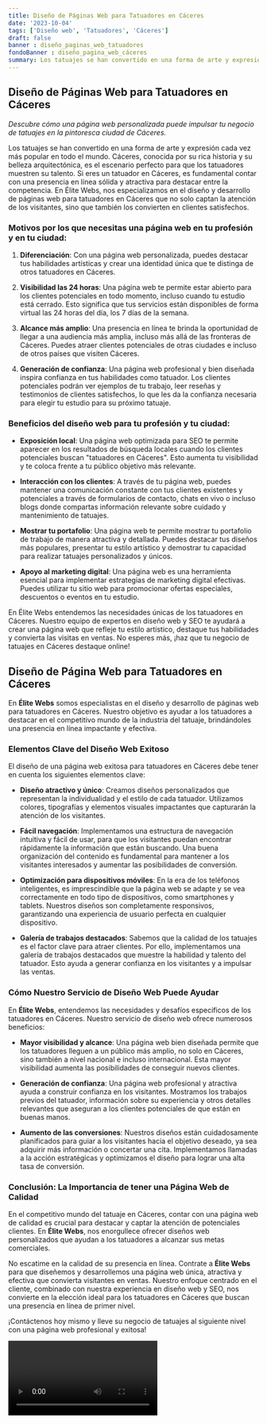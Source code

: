 ```yaml
---
title: Diseño de Páginas Web para Tatuadores en Cáceres
date: '2023-10-04'
tags: ['Diseño web', 'Tatuadores', 'Cáceres']
draft: false
banner : diseño_paginas_web_tatuadores
fondoBanner : diseño_pagina_web_cáceres
summary: Los tatuajes se han convertido en una forma de arte y expresión cada vez más popular en todo el mundo. Cáceres, conocida por su rica historia y su belleza arquitectónica, es el escenario perfecto para que los tatuadores muestren su talento. Si eres un tatuador en Cáceres, es fundamental contar con una presencia en línea sólida y atractiva para destacar entre la competencia. En Élite Webs, nos especializamos en el diseño y desarrollo de páginas web para tatuadores en Cáceres que no solo captan la atención de los visitantes, sino que también los convierten en clientes satisfechos.
---
```


## **Diseño de Páginas Web para Tatuadores en Cáceres**
*Descubre cómo una página web personalizada puede impulsar tu negocio de tatuajes en la pintoresca ciudad de Cáceres.*

Los tatuajes se han convertido en una forma de arte y expresión cada vez más popular en todo el mundo. Cáceres, conocida por su rica historia y su belleza arquitectónica, es el escenario perfecto para que los tatuadores muestren su talento. Si eres un tatuador en Cáceres, es fundamental contar con una presencia en línea sólida y atractiva para destacar entre la competencia. En Élite Webs, nos especializamos en el diseño y desarrollo de páginas web para tatuadores en Cáceres que no solo captan la atención de los visitantes, sino que también los convierten en clientes satisfechos.

### **Motivos por los que necesitas una página web en tu profesión y en tu ciudad:**

1. **Diferenciación**: Con una página web personalizada, puedes destacar tus habilidades artísticas y crear una identidad única que te distinga de otros tatuadores en Cáceres.

2. **Visibilidad las 24 horas**: Una página web te permite estar abierto para los clientes potenciales en todo momento, incluso cuando tu estudio está cerrado. Esto significa que tus servicios están disponibles de forma virtual las 24 horas del día, los 7 días de la semana.

3. **Alcance más amplio**: Una presencia en línea te brinda la oportunidad de llegar a una audiencia más amplia, incluso más allá de las fronteras de Cáceres. Puedes atraer clientes potenciales de otras ciudades e incluso de otros países que visiten Cáceres.

4. **Generación de confianza**: Una página web profesional y bien diseñada inspira confianza en tus habilidades como tatuador. Los clientes potenciales podrán ver ejemplos de tu trabajo, leer reseñas y testimonios de clientes satisfechos, lo que les da la confianza necesaria para elegir tu estudio para su próximo tatuaje.

### **Beneficios del diseño web para tu profesión y tu ciudad:**

- **Exposición local**: Una página web optimizada para SEO te permite aparecer en los resultados de búsqueda locales cuando los clientes potenciales buscan "tatuadores en Cáceres". Esto aumenta tu visibilidad y te coloca frente a tu público objetivo más relevante.

- **Interacción con los clientes**: A través de tu página web, puedes mantener una comunicación constante con tus clientes existentes y potenciales a través de formularios de contacto, chats en vivo o incluso blogs donde compartas información relevante sobre cuidado y mantenimiento de tatuajes.

- **Mostrar tu portafolio**: Una página web te permite mostrar tu portafolio de trabajo de manera atractiva y detallada. Puedes destacar tus diseños más populares, presentar tu estilo artístico y demostrar tu capacidad para realizar tatuajes personalizados y únicos.

- **Apoyo al marketing digital**: Una página web es una herramienta esencial para implementar estrategias de marketing digital efectivas. Puedes utilizar tu sitio web para promocionar ofertas especiales, descuentos o eventos en tu estudio.

En Élite Webs entendemos las necesidades únicas de los tatuadores en Cáceres. Nuestro equipo de expertos en diseño web y SEO te ayudará a crear una página web que refleje tu estilo artístico, destaque tus habilidades y convierta las visitas en ventas. No esperes más, ¡haz que tu negocio de tatuajes en Cáceres destaque online!

<GifSeo />

<Cta />

## Diseño de Página Web para Tatuadores en Cáceres

En **Élite Webs** somos especialistas en el diseño y desarrollo de páginas web para tatuadores en Cáceres. Nuestro objetivo es ayudar a los tatuadores a destacar en el competitivo mundo de la industria del tatuaje, brindándoles una presencia en línea impactante y efectiva.

### Elementos Clave del Diseño Web Exitoso

El diseño de una página web exitosa para tatuadores en Cáceres debe tener en cuenta los siguientes elementos clave:

- **Diseño atractivo y único**: Creamos diseños personalizados que representan la individualidad y el estilo de cada tatuador. Utilizamos colores, tipografías y elementos visuales impactantes que capturarán la atención de los visitantes.

- **Fácil navegación**: Implementamos una estructura de navegación intuitiva y fácil de usar, para que los visitantes puedan encontrar rápidamente la información que están buscando. Una buena organización del contenido es fundamental para mantener a los visitantes interesados y aumentar las posibilidades de conversión.

- **Optimización para dispositivos móviles**: En la era de los teléfonos inteligentes, es imprescindible que la página web se adapte y se vea correctamente en todo tipo de dispositivos, como smartphones y tablets. Nuestros diseños son completamente responsivos, garantizando una experiencia de usuario perfecta en cualquier dispositivo.

- **Galería de trabajos destacados**: Sabemos que la calidad de los tatuajes es el factor clave para atraer clientes. Por ello, implementamos una galería de trabajos destacados que muestre la habilidad y talento del tatuador. Esto ayuda a generar confianza en los visitantes y a impulsar las ventas.

### Cómo Nuestro Servicio de Diseño Web Puede Ayudar

En **Élite Webs**, entendemos las necesidades y desafíos específicos de los tatuadores en Cáceres. Nuestro servicio de diseño web ofrece numerosos beneficios:

- **Mayor visibilidad y alcance**: Una página web bien diseñada permite que los tatuadores lleguen a un público más amplio, no solo en Cáceres, sino también a nivel nacional e incluso internacional. Esta mayor visibilidad aumenta las posibilidades de conseguir nuevos clientes.

- **Generación de confianza**: Una página web profesional y atractiva ayuda a construir confianza en los visitantes. Mostramos los trabajos previos del tatuador, información sobre su experiencia y otros detalles relevantes que aseguran a los clientes potenciales de que están en buenas manos.

- **Aumento de las conversiones**: Nuestros diseños están cuidadosamente planificados para guiar a los visitantes hacia el objetivo deseado, ya sea adquirir más información o concertar una cita. Implementamos llamadas a la acción estratégicas y optimizamos el diseño para lograr una alta tasa de conversión.

### Conclusión: La Importancia de tener una Página Web de Calidad

En el competitivo mundo del tatuaje en Cáceres, contar con una página web de calidad es crucial para destacar y captar la atención de potenciales clientes. En **Élite Webs**, nos enorgullece ofrecer diseños web personalizados que ayudan a los tatuadores a alcanzar sus metas comerciales.

No escatime en la calidad de su presencia en línea. Contrate a **Élite Webs** para que diseñemos y desarrollemos una página web única, atractiva y efectiva que convierta visitantes en ventas. Nuestro enfoque centrado en el cliente, combinado con nuestra experiencia en diseño web y SEO, nos convierte en la elección ideal para los tatuadores en Cáceres que buscan una presencia en línea de primer nivel.

¡Contáctenos hoy mismo y lleve su negocio de tatuajes al siguiente nivel con una página web profesional y exitosa!

<Video />

<CtaBot job='Tatuadores' city='Cáceres'/>

<Gmaps query='Cáceres+españa+maps' />